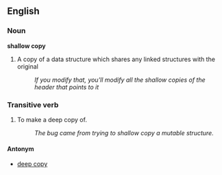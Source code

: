 == English ==
=== Noun ===
'''shallow copy'''

# A copy of a data structure which shares any linked structures with the original
#: ''If you modify that, you'll modify all the shallow copies of the header that points to it''

=== Transitive verb ===

# To make a deep copy of.
#: ''The bug came from trying to shallow copy a mutable structure.''

====Antonym====
*[[deep copy]]